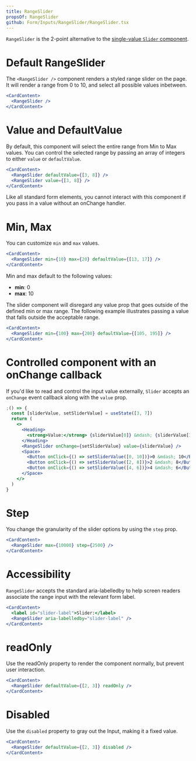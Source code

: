 ```yaml
---
title: RangeSlider
propsOf: RangeSlider
github: Form/Inputs/RangeSlider/RangeSlider.tsx
---
```


`RangeSlider` is the 2-point alternative to the [single-value `Slider` component](/components/forms/slider).

# Default RangeSlider

The `<RangeSlider />` component renders a styled range slider on the page. It will render a range from 0 to 10, and select all possible values inbetween.

```jsx
<CardContent>
  <RangeSlider />
</CardContent>
```

# Value and DefaultValue

By default, this component will select the entire range from Min to Max values. You can control the selected range by passing an array of integers to either `value` or `defaultValue`.

```jsx
<CardContent>
  <RangeSlider defaultValue={[3, 8]} />
  <RangeSlider value={[3, 8]} />
</CardContent>
```

Like all standard form elements, you cannot interact with this component if you pass in a value without an onChange handler.

# Min, Max

You can customize `min` and `max` values.

```jsx
<CardContent>
  <RangeSlider min={10} max={20} defaultValue={[13, 17]} />
</CardContent>
```

Min and max default to the following values:

- **min**: 0
- **max**: 10

The slider component will disregard any value prop that goes outside of the defined min or max range. The following example illustrates passing a value that falls outside the acceptable range.

```jsx
<CardContent>
  <RangeSlider min={100} max={200} defaultValue={[105, 195]} />
</CardContent>
```

# Controlled component with an onChange callback

If you'd like to read and control the input value externally, `Slider` accepts an `onChange` event callback along with the `value` prop.

```jsx
;() => {
  const [sliderValue, setSliderValue] = useState([3, 7])
  return (
    <>
      <Heading>
        <strong>Value:</strong> {sliderValue[0]} &mdash; {sliderValue[1]}
      </Heading>
      <RangeSlider onChange={setSliderValue} value={sliderValue} />
      <Space>
        <Button onClick={() => setSliderValue([0, 10])}>0 &mdash; 10</Button>
        <Button onClick={() => setSliderValue([2, 8])}>2 &mdash; 8</Button>
        <Button onClick={() => setSliderValue([4, 6])}>4 &mdash; 6</Button>
      </Space>
    </>
  )
}
```

# Step

You change the granularity of the slider options by using the `step` prop.

```jsx
<CardContent>
  <RangeSlider max={10000} step={2500} />
</CardContent>
```

# Accessibility

`RangeSlider` accepts the standard aria-labelledby to help screen readers associate the range input with the relevant form label.

```jsx
<CardContent>
  <label id="slider-label">Slider:</label>
  <RangeSlider aria-labelledby="slider-label" />
</CardContent>
```

# readOnly

Use the readOnly property to render the component normally, but prevent user interaction.

```jsx
<CardContent>
  <RangeSlider defaultValue={[2, 3]} readOnly />
</CardContent>
```

# Disabled

Use the `disabled` property to gray out the Input, making it a fixed value.

```jsx
<CardContent>
  <RangeSlider defaultValue={[2, 3]} disabled />
</CardContent>
```
